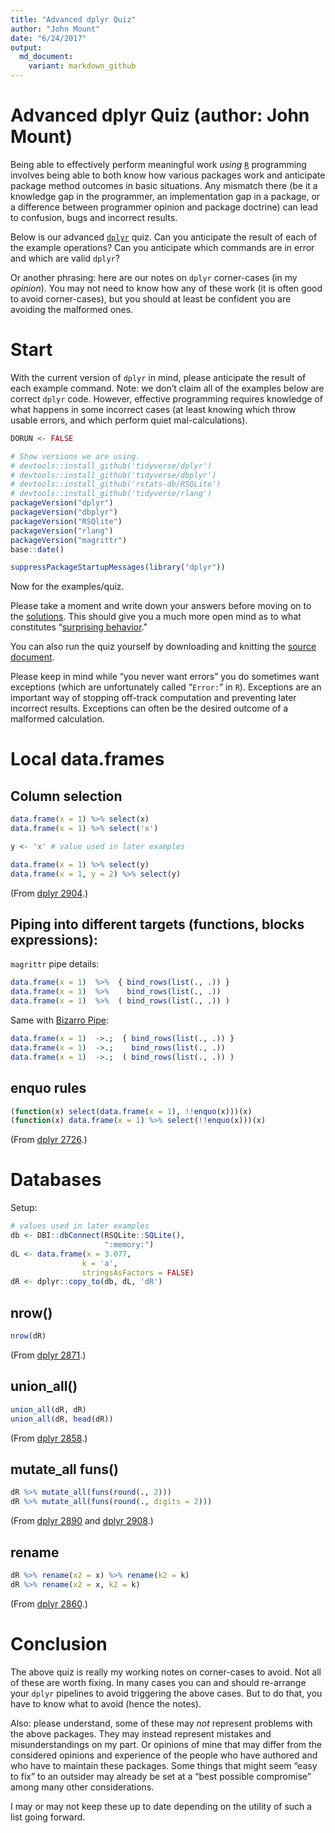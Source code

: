 ```yaml
---
title: "Advanced dplyr Quiz"
author: "John Mount"
date: "6/24/2017"
output:
  md_document:
    variant: markdown_github
---
```



# Advanced dplyr Quiz (author: John Mount)

Being able to effectively perform meaningful work *using* [`R`](https://www.r-project.org) programming involves being able to both know how various packages work and anticipate package method outcomes in basic situations.  Any mismatch there (be it a knowledge gap in the programmer, an implementation gap in a package, or a difference between programmer opinion and package doctrine) can lead to confusion, bugs and incorrect results.

Below is our advanced [`dplyr`](https://CRAN.R-project.org/package=dplyr) quiz. Can you anticipate the result of each of the example operations?  Can you anticipate which commands are in error and which are valid `dplyr`?

Or another phrasing: here are our notes on `dplyr` corner-cases (in my *opinion*).  You may not need to know how any of these work (it is often good to avoid corner-cases), but you should at least be confident you are avoiding the malformed ones.

# Start 

With the current version of `dplyr` in mind, please anticipate the result of each example command. Note: we don't claim all of the examples below are correct `dplyr` code. However, effective programming requires knowledge of what happens in some incorrect cases (at least knowing which throw usable errors, and which perform quiet mal-calculations).

```r
DORUN <- FALSE
```

```r
# Show versions we are using.
# devtools::install_github('tidyverse/dplyr')
# devtools::install_github('tidyverse/dbplyr')
# devtools::install_github('rstats-db/RSQLite')
# devtools::install_github('tidyverse/rlang')
packageVersion("dplyr")
packageVersion("dbplyr")
packageVersion("RSQlite")
packageVersion("rlang")
packageVersion("magrittr")
base::date()
```

```r
suppressPackageStartupMessages(library("dplyr"))
```


Now for the examples/quiz.

Please take a moment and write down your answers before moving on to the [solutions](https://github.com/WinVector/Examples/blob/master/dplyr/dplyrQuiz_solutions.md).  This should give you a much more open mind as to what constitutes "[surprising behavior](https://en.wikipedia.org/wiki/Principle_of_least_astonishment)." 

You can also run the quiz yourself by downloading and knitting the [source document](https://github.com/WinVector/Examples/blob/master/dplyr/dplyrQuiz.Rmd).  

Please keep in mind while "you never want errors" you do sometimes want exceptions (which are unfortunately called "`Error:`" in `R`).   Exceptions are an important way of stopping off-track computation and preventing later incorrect results. Exceptions can often be the desired outcome of a malformed calculation.

# Local data.frames

## Column selection

```r
data.frame(x = 1) %>% select(x)
data.frame(x = 1) %>% select('x')

y <- 'x' # value used in later examples

data.frame(x = 1) %>% select(y)
data.frame(x = 1, y = 2) %>% select(y)
```

(From [dplyr 2904](https://github.com/tidyverse/dplyr/issues/2904).)


## Piping into different targets (functions, blocks expressions):

`magrittr` pipe details:

```r
data.frame(x = 1)  %>%  { bind_rows(list(., .)) }
data.frame(x = 1)  %>%    bind_rows(list(., .))
data.frame(x = 1)  %>%  ( bind_rows(list(., .)) )
```

Same with [Bizarro Pipe](https://cran.r-project.org/web/packages/replyr/vignettes/BizarroPipe.html):

```r
data.frame(x = 1)  ->.;  { bind_rows(list(., .)) }
data.frame(x = 1)  ->.;    bind_rows(list(., .))
data.frame(x = 1)  ->.;  ( bind_rows(list(., .)) )
```


## enquo rules


```r
(function(x) select(data.frame(x = 1), !!enquo(x)))(x)
(function(x) data.frame(x = 1) %>% select(!!enquo(x)))(x)
```

(From [dplyr 2726](https://github.com/tidyverse/dplyr/issues/2726).)


# Databases

Setup:

```r
# values used in later examples
db <- DBI::dbConnect(RSQLite::SQLite(), 
                     ":memory:")
dL <- data.frame(x = 3.077, 
                k = 'a', 
                stringsAsFactors = FALSE)
dR <- dplyr::copy_to(db, dL, 'dR')
```

## nrow()

```r
nrow(dR)
```

(From [dplyr 2871](https://github.com/tidyverse/dplyr/issues/2871).)

## union_all()

```r
union_all(dR, dR)
union_all(dR, head(dR))
```

(From [dplyr 2858](https://github.com/tidyverse/dplyr/issues/2858).)


## mutate_all funs()

```r
dR %>% mutate_all(funs(round(., 2)))
dR %>% mutate_all(funs(round(., digits = 2)))
```

(From [dplyr 2890](https://github.com/tidyverse/dplyr/issues/2890) and [dplyr 2908](https://github.com/tidyverse/dplyr/issues/2908).)

## rename

```r
dR %>% rename(x2 = x) %>% rename(k2 = k)
dR %>% rename(x2 = x, k2 = k)
```

(From [dplyr 2860](https://github.com/tidyverse/dplyr/issues/2860).)

# Conclusion

The above quiz is really my working notes on corner-cases to avoid.  Not all of these are worth fixing. In many cases you can and should re-arrange your `dplyr` pipelines to avoid triggering the above cases.  But to do that, you have to know what to avoid (hence the notes).  

Also: please understand, some of these may *not* represent problems with the above packages.  They may instead represent mistakes and misunderstandings on my part. Or opinions of mine that may differ from the considered opinions and experience of the people who have authored and who have to maintain these packages. Some things that might seem "easy to fix" to an outsider may already be set at a "best possible compromise" among many other considerations.

I may or may not keep these up to date depending on the utility of such a list going forward.

